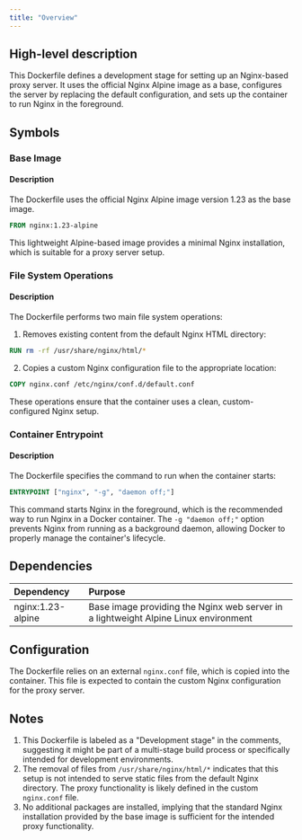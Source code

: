 ```yaml
---
title: "Overview"
---
```


## High-level description
This Dockerfile defines a development stage for setting up an Nginx-based proxy server. It uses the official Nginx Alpine image as a base, configures the server by replacing the default configuration, and sets up the container to run Nginx in the foreground.

## Symbols

### Base Image
#### Description
The Dockerfile uses the official Nginx Alpine image version 1.23 as the base image.

```dockerfile
FROM nginx:1.23-alpine
```

This lightweight Alpine-based image provides a minimal Nginx installation, which is suitable for a proxy server setup.

### File System Operations
#### Description
The Dockerfile performs two main file system operations:

1. Removes existing content from the default Nginx HTML directory:
```dockerfile
RUN rm -rf /usr/share/nginx/html/*
```

2. Copies a custom Nginx configuration file to the appropriate location:
```dockerfile
COPY nginx.conf /etc/nginx/conf.d/default.conf
```

These operations ensure that the container uses a clean, custom-configured Nginx setup.

### Container Entrypoint
#### Description
The Dockerfile specifies the command to run when the container starts:

```dockerfile
ENTRYPOINT ["nginx", "-g", "daemon off;"]
```

This command starts Nginx in the foreground, which is the recommended way to run Nginx in a Docker container. The `-g "daemon off;"` option prevents Nginx from running as a background daemon, allowing Docker to properly manage the container's lifecycle.

## Dependencies
| Dependency | Purpose |
|:-----------|:--------|
| nginx:1.23-alpine | Base image providing the Nginx web server in a lightweight Alpine Linux environment |

## Configuration
The Dockerfile relies on an external `nginx.conf` file, which is copied into the container. This file is expected to contain the custom Nginx configuration for the proxy server.

## Notes
1. This Dockerfile is labeled as a "Development stage" in the comments, suggesting it might be part of a multi-stage build process or specifically intended for development environments.
2. The removal of files from `/usr/share/nginx/html/*` indicates that this setup is not intended to serve static files from the default Nginx directory. The proxy functionality is likely defined in the custom `nginx.conf` file.
3. No additional packages are installed, implying that the standard Nginx installation provided by the base image is sufficient for the intended proxy functionality.